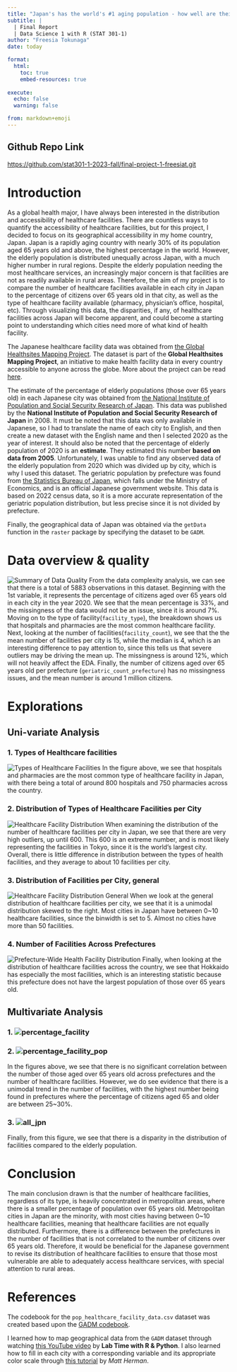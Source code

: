 ```yaml
---
title: "Japan's has the world's #1 aging population - how well are their healthcare facilities distributed to meet their needs?"
subtitle: |
  | Final Report
  | Data Science 1 with R (STAT 301-1)
author: "Freesia Tokunaga"
date: today

format:
  html:
    toc: true
    embed-resources: true
    
execute:
  echo: false
  warning: false

from: markdown+emoji 
---
```

::: {.callout-tip icon=false}

## Github Repo Link
[https://github.com/stat301-1-2023-fall/final-project-1-freesiat.git](https://github.com/stat301-1-2023-fall/final-project-1-freesiat.git)

:::

# Introduction
   As a global health major, I have always been interested in the distribution and accessibility of healthcare facilities. There are countless ways to quantify the accessibility of healthcare facilities, but for this project, I decided to focus on its geographical accessibility in my home country, Japan. Japan is a rapidly aging country with nearly 30% of its population aged 65 years old and above, the highest percentage in the world. However, the elderly population is distributed unequally across Japan, with a much higher number in rural regions. Despite the elderly population needing the most healthcare services, an increasingly major concern is that facilities are not as readily available in rural areas. Therefore, the aim of my project is to compare the number of healthcare facilities available in each city in Japan to the percentage of citizens over 65 years old in that city, as well as the type of healthcare facility available (pharmacy, physician's office, hospital, etc). Through visualizing this data, the disparities, if any, of healthcare facilities across Japan will become apparent, and could become a starting point to understanding which cities need more of what kind of health facility.
   
  The Japanese healthcare facility data was obtained from [the Global Healthsites Mapping Project](https://data.humdata.org/dataset/japan-healthsites). The dataset is part of the **Global Healthsites Mapping Project**, an initiative to make health facility data in every country accessible to anyone across the globe. More about the project can be read [here](https://healthsites.io/).

  The estimate of the percentage of elderly populations (those over 65 years old) in each Japanese city was obtained from [the National Institute of Population and Social Security Research of Japan](https://www.ipss.go.jp/pp-shicyoson/j/shicyoson08/t-page.asp). This data was published by the **National Institute of Population and Social Security Research of Japan** in 2008. It must be noted that this data was only available in Japanese, so I had to translate the name of each city to English, and then create a new dataset with the English name and then I selected 2020 as the year of interest. It should also be noted that the percentage of elderly population of 2020 is an **estimate**. They estimated this number **based on data from 2005**. Unfortunately, I was unable to find any observed data of the elderly population from 2020 which was divided up by city, which is why I used this dataset.
    The geriatric population by prefecture was found from [the Statistics Bureau of Japan](https://www.e-stat.go.jp/stat-search/files?page=1&layout=datalist&toukei=00200524&tstat=000000090001&cycle=7&year=20220&month=0&tclass1=000001011679), which falls under the Ministry of Economics, and is an official Japanese government website. This data is based on 2022 census data, so it is a more accurate representation of the geriatric population distribution, but less precise since it is not divided by prefecture.
  
  Finally, the geographical data of Japan was obtained via the `getData` function in the `raster` package by specifying the dataset to be `GADM`. 
  

# Data overview & quality
![Summary of Data Quality](figures/missing_summary.png)
From the data complexity analysis, we can see that there is a total of 5883 observations in this dataset. Beginning with the 1st variable, it represents the percentage of citizens aged over 65 years old in each city in the year 2020. We see that the mean percentage is 33%, and the missingness of the data would not be an issue, since it is around 7%. Moving on to the type of facility(`facility_type`), the breakdown shows us that hospitals and pharmacies are the most common healthcare facility. Next, looking at the number of facilities(`facility_count`), we see that the the mean number of facilities per city is 15, while the median is 4, which is an interesting difference to pay attention to, since this tells us that severe outliers may be driving the mean up. The missingness is around 12%, which will not heavily affect the EDA. Finally, the number of citizens aged over 65 years old per prefecture (`geriatric_count_prefecture`) has no missingness issues, and the mean number is around 1 million citizens. 


# Explorations

## Uni-variate Analysis

### 1. Types of Healthcare facilities
![Types of Healthcare Facilities](figures/no_per_amenity.png)
In the figure above, we see that hospitals and pharmacies are the most common type of healthcare facility in Japan, with there being a total of around 800 hospitals and 750 pharmacies across the country.


### 2. Distribution of Types of Healthcare Facilities per City
![Healthcare Facility Distribution](figures/amenity_density.png)
When examining the distribution of the number of healthcare facilities per city in Japan, we see that there are very high outliers, up until 600. This 600 is an extreme number, and is most likely representing the facilities in Tokyo, since it is the world's largest city. Overall, there is little difference in distribution between the types of health facilities, and they average to about 10 facilities per city. 

### 3. Distribution of Facilities per City, general
![Healthcare Facility Distribution General](figures/distribution_facility_per_city.png)
When we look at the general distribution of healthcare facilities per city, we see that it is a unimodal distribution skewed to the right. Most cities in Japan have between 0~10 healthcare facilities, since the binwidth is set to 5. Almost no cities have more than 50 facilities.

### 4. Number of Facilities Across Prefectures

![Prefecture-Wide Health Facility Distribution](figures/no_healthcare_pref.png)
Finally, when looking at the distribution of healthcare facilities across the country, we see that Hokkaido has especially the most facilities, which is an interesting statistic because this prefecture does not have the largest population of those over 65 years old. 

## Multivariate Analysis

### 1. ![percentage_facility](figures/percentage_no_facility.png)

### 2. ![percentage_facility_pop](figures/no_facility_vs_pop.png)

In the figures above, we see that there is no significant correlation between the number of those aged over 65 years old across prefectures and the number of healthcare facilities. However, we do see evidence that there is a unimodal trend in the number of facilities, with the highest number being found in prefectures where the percentage of citizens aged 65 and older are between 25~30%. 

### 3. ![all_jpn](figures/all_jpn.png)

Finally, from this figure, we see that there is a disparity in the distribution of facilities compared to the elderly population.

# Conclusion
  The main conclusion drawn is that the number of healthcare facilities, regardless of its type, is heavily concentrated in metropolitan areas, where there is a smaller percentage of population over 65 years old. Metropolitan cities in Japan are the minority, with most cities having between 0~10 healthcare facilities, meaning that healthcare facilities are not equally distributed. Furthermore, there is a difference between the prefectures in the number of facilities that is not correlated to the number of citizens over 65 years old. Therefore, it would be beneficial for the Japanese government to revise its distribution of healthcare facilities to ensure that those most vulnerable are able to adequately access healthcare services, with special attention to rural areas. 

# References
The codebook for the `pop_healthcare_facility_data.csv` dataset was created based upon the [GADM codebook](https://globil.panda.org/maps/administrative-boundaries-gadm/about).

I learned how to map geographical data from the `GADM` dataset through watching [this YouTube video](https://www.youtube.com/watch?app=desktop&v=Qbkx3LCguyg) by **Lab Time with R & Python**. I also learned how to fill in each city with a corresponding variable and its appropriate color scale through [this tutorial](https://mattherman.info/blog/point-in-poly/) by *Matt Herman*.

